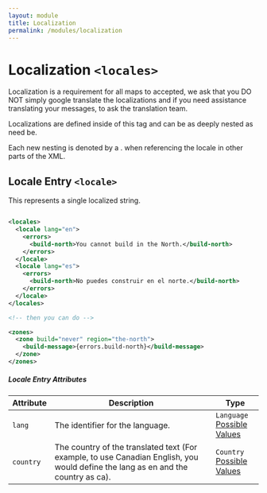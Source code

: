 ```yaml
---
layout: module
title: Localization
permalink: /modules/localization
---
```


# Localization `<locales>`

Localization is a requirement for all maps to accepted, we ask that you DO NOT simply google translate the localizations and if you need assistance translating your messages, to ask the translation team.

Localizations are defined inside of this tag and can be as deeply nested as need be.

Each new nesting is denoted by a . when referencing the locale in other parts of the XML.

## Locale Entry `<locale>`

This represents a single localized string.

```xml

<locales>
  <locale lang="en">
    <errors>
      <build-north>You cannot build in the North.</build-north>
    </errors>
  </locale>
  <locale lang="es">
    <errors>
      <build-north>No puedes construir en el norte.</build-north>
    </errors>
  </locale>
</locales>

<!-- then you can do -->

<zones>
  <zone build="never" region="the-north">
    <build-message>{errors.build-north}</build-message>
  </zone>
</zones>

```

##### Locale Entry Attributes

| Attribute | Description | Type |
| --- | --- | --- |
| `lang` | The identifier for the language. | `Language`<br />[Possible Values](http://www.oracle.com/technetwork/java/javase/java8locales-2095355.html) |
| `country` | The country of the translated text (For example, to use Canadian English, you would define the lang as en and the country as ca). | `Country`<br />[Possible Values](http://www.oracle.com/technetwork/java/javase/java8locales-2095355.html) |


